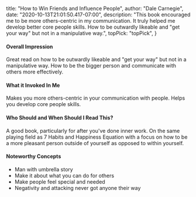 
  title: "How to Win Friends and Influence People",
  author: "Dale Carnegie",
  date: "2020-10-13T21:01:50.417-07:00",
  description: "This book encouraged me to be more others-centric in my communication. It truly helped me develop better core people skills. How to be outwardly likeable and \"get your way\" but not in a manipulative way.",
  topPick: "topPick",
}


#### Overall Impression


Great read on how to be outwardly likeable and "get your way" but not in a manipulative way. How to be the bigger person and communicate with others more effectively.

#### What it Invoked In Me

Makes you more others-centric in your communication with people. Helps you develop core people skills.



#### Who Should and When Should I Read This?

A good book, particularly for after you've done inner work. On the same playing field as 7 Habits and Happiness Equation with a focus on how to be a more pleasant person outside of yourself as opposed to within yourself.

#### Noteworthy Concepts

- Man with umbrella story
- Make it about what you can do for others
- Make people feel special and needed
- Negativity and attacking never got anyone their way
